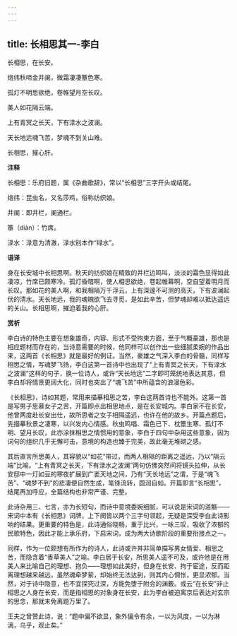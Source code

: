 ```yaml
---
---
---
```

title: 长相思其一-李白
---

长相思，在长安。

络纬秋啼金井阑，微霜凄凄簟色寒。

孤灯不明思欲绝，卷帷望月空长叹。

美人如花隔云端。

上有青冥之长天，下有渌水之波澜。

天长地远魂飞苦，梦魂不到关山难。

长相思，摧心肝。

**注释**

长相思：乐府旧题，属《杂曲歌辞》，常以“长相思”三字开头或结尾。

络纬：昆虫名，又名莎鸡，俗称纺织娘。

井阑：即井栏，阑通栏。

簟（diàn）：竹席。

渌水：渌意为清澈，渌水别本作“绿水”。

**语译**

身在长安城中长相思啊。秋天的纺织娘在精致的井栏边鸣叫，淡淡的霜色显得如此凄凉，竹席已颇寒冷。孤灯昏暗啊，使人相思欲绝，卷起帷幕啊，空自望着明月而长叹。那如花的美人啊，和我相隔万千浮云，上有深邃不可测的高天，下有波澜起伏的清水。天长地远，我的魂魄欲飞去寻觅，是如此辛苦，但梦魂却难以抵达遥远的关山。长相思啊，摧迫着我的心肝。

**赏析**

李白诗的特色主要在想象雄奇，内容、形式不受拘束方面，至于气概豪雄，那也是相应题材而存在的，当诗意需要的时候，他同样可以创作出一些细腻柔婉的作品出来，这两首《长相思》就是最好的例证。当然，豪雄之气深入李白的骨髓，同样写相思之情，写魂梦飞扬，李白这第一首诗中也出现了“上有青冥之长天，下有渌水之波澜”这样的句子，换一位诗人，或许“天长地远”二字即可笼统地表达其意，但李白却将情景更阔大化，同时也突出了“魂飞苦”中所蕴含的浪漫色彩。

《长相思》，诗如其题，常用来描摹相思之苦，李白这两首诗也不能外。这第一首是写男子思慕女子之苦，开篇即点出相思地点，是在长安城内。李白家不在长安，他曾两度赴长安出仕，故所思者之女子相隔遥远，也许在他的故乡。开篇点题后，先描摹秋景之凄寒，以兴发内心情感。秋虫鸣唱、霜色已下、枕簟生寒、孤灯不明、望月长叹，此亦涂抹相思之情惯用的意象，李白于四句中杂用这些意象，因为词句的组织几乎无懈可击，意境的构造也臻于完美，故此毫无堆砌之感。

其后直言所思美人，其容貌以“如花”带过，而两人相隔的距离之遥远，乃以“隔云端”比喻。“上有青冥之长天，下有渌水之波澜”两句仿佛突然间将镜头拉伸，从长安邸中一灯如豆的寒夜扩展到广袤天地之间，乃有“天长地远”之谓，于是“魂飞苦”、“魂梦不到”的悲凄便自然生成，笔锋流转，圆润自如。开篇即言“长相思”，结尾再加呼应，全篇结构也非常严谨、完整。

此诗杂用三、七言，亦为长短句，而诗中意境委婉细腻，可以说是宋词的滥觞——宋词中本有《长相思》词牌，上下阕皆以两个三字句领起，无疑是深受李白此诗影响的结果。更重要的特色是，此诗通俗晓畅，重于比兴，一咏三叹，吸收了浓郁的民歌特色，因此才能上承乐府，下启宋词，成为两大诗歌阶段的重要衔接点之一。

同样，作为一位颇想有所作为的诗人，此诗或许并非简单描写男女情爱、相思之苦，而隐含着“香草美人”之喻。李白居于长安，所思美人遥不可及，或许他是在用美人来比喻自己的理想、抱负——理想如此美好，但身在长安、拘于宦途，反而距离理想越来越远，虽然魂牵梦萦，却始终无法达到，则其内心惆怅，更显浓郁。当然，对于诗中隐意，也不宜探究过深，方能免堕于附会的渊薮。或云“在长安”非止相思之人身在长安，而是指相思的对象身在长安，此为李白被迫离京后表达对玄宗的思念，那就未免离题万里了。

王夫之曾赞此诗，说：“题中偏不欲显，象外偏令有余，一以为风度，一以为淋漓，乌乎，观止矣。”